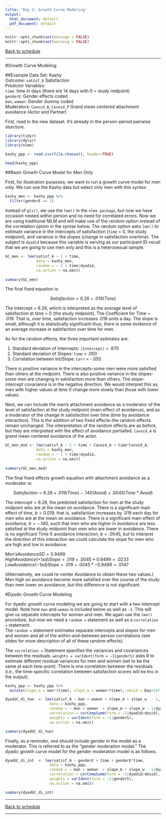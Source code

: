 ```yaml
---
title: 'Day 2: Growth Curve Modeling'
output:
  html_document: default
  pdf_document: default
---
```

```r
knitr::opts_chunk$set(message = FALSE)
knitr::opts_chunk$set(warning = FALSE)
```

[Back to schedule](schedule.html)

***  

#Growth Curve Modeling

##Example Data Set: Kashy  
Outcome: `satisf_A` Satisfaction  
Predictor Variables:  
`time`: time in days (there are 14 days with 0 = study midpoint)  
`genderE`: Gender effects coded  
`man`, `woman`: Gender dummy coded  
Moderators: `Cavoid_A`, `Cavoid_P` Grand mean centered attachment avoidance (Actor and Partner)   

First, read in the new dataset. It's already in the person-period pairwise sturcture. 

```r
library(tidyr)
library(dplyr)
library(nlme)

kashy_ppp <- read.csv(file.choose(), header=TRUE)

head(kashy_ppp)
```

##Basic Growth Curve Model for Men Only

First, for illustration purposes, we want to run a growth curve model for men only. We can use the Kashy data but select only men with this syntax:

```r
kashy_men <- kashy_ppp %>%
  filter(genderE == 1)
```

Instead of `gls()`, we use the `lme()` in the `nlme package`, but now we have occasion nested within person and no need for correlated errors. Now we are using traditional MLM and will make use of the random option instead of the correlation option in the syntax below. The random option asks `lme()` to estimate variance in the intercepts of satisfaction (`time` = 0, the study midpoint), and variance in the slopes (change in satisfaction overtime). The subject is `dyadid` because this variable is serving as our participant ID-recall that we are going to use men only and this is a heterosexual sample.  

```r
GC_men <- lme(satisf_A ~ 1 + time,
              data = kashy_men, 
              random = ~ 1 + time|dyadid,
              na.action = na.omit)
  
summary(GC_men)
```

The final fixed equation is: 

$$Satisfaction = 6.26 + .019(Time)$$

The Intercept = 6.26, which is interpreted as the average level of satisfaction at time = 0 (the study midpoint). The Coefficient for Time = .019. That is, over time, satisfaction increases .019 units a day. The slope is small, although it is statistically significant-thus, there is some evidence of an average increase in satisfaction over time for men.
	
As for the random effects, the three important estimates are: 

1.	Standard deviation of Intercepts: `(Intercept)` =  .670
2.	Standard deviation of Slopes: `time` =  .050
3.	Correlation between Int/Slope: `Corr` = -.055

There is positive variance in the intercepts-some men were more satisfied than others at the midpoint. There is also positive variance in the slopes-some men are changing in satisfaction more than others.  The slope-intercept covariance is in the negative direction. We would interpret this as, men with higher values at time 0 change more slowly than those with lower values.

Next, we can include the men's attachment avoidance as a moderator of the level of satisfaction at the study midpoint (main effect of avoidance), and as a moderator of the change in satisfaction over time (time by avoidance interaction). This is the addition of two fixed effects-the random effects remain unchanged. The interpretation of the random effects are as before, but they are interpreted with the effect of avoidance partialled. `Cavoid_A` is grand mean centered avoidance of the actor.

```r
GC_men_mod <- lme(satisf_A ~ 1 + time + Cavoid_A + time*Cavoid_A,
              data = kashy_men, 
              random = ~ 1 + time|dyadid,
              na.action = na.omit)
  
summary(GC_men_mod)
```

The final fixed effects growth equation with attachment avoidance as a moderator is:

$$Satisfaction = 6.26 + .019(Time) -.140(Avoid) + .0045(Time*Avoid)$$

The $intercept = 6.26$, the predicted satisfaction for men at the study midpoint who are at the mean on avoidance. There is a significant main effect of time, $b = 0.019$, that is, satisfaction increases by .019 each day for men who are at the mean on avoidance. There is a significant main effect of avoidance, $b = -.140$, such that men who are higher in avoidance are less satisfied at the study midpoint than men who are lower in avoidance. There is no significant Time X avoidance interaction, $b = .0045$, but to interpret the direction of this interaction we could calculate the slope for men who are high and low in avoidance: 

$Men's Avoidance SD = 0.9499$  
$High Avoidance (+1sd) Slope = .019 + .0045* 0.9499 = .0233$  
$Low Avoidance (-1sd) Slope = .019 + .0045*- 0.9499 = .0147$  

(Alternatively, we could re-center Avoidance to obtain these two values.)  Men high on avoidance become more satisfied over the course of the study than men lower on avoidance, but this difference is not significant.

#Dyadic Growth Curve Modeling

For dyadic growth curve modeling we are going to start with a two intercept model. Note how `man` and `woman` is included below as well as `-1`. This will give us separate intercepts for women and men. We again use the `lme()` procedure, but now we need a `random =` statement as well as a `correlation = ` statement:  
The `random =` statement estimates separate intercepts and slopes for men and women and all of the within-and-between person correlations (see slides for more description of all of these random effects).   

The `correlation = ` Statement specifies the variances and covariances between the residuals. `weights = varIdent(form = ~1|genderS)` asks R to estimate different residual variances for men and women (set to be the same at each time point). There is one correlation between the residuals (i.e., the time-specific correlation between satisfaction scores will be `Rho` in the output).

```r
kashy_ppp <- kashy_ppp %>%
  mutate(slope_m = man*(time), slope_w = woman*(time), obsid = Day+14*(dyadid-1))
```

```r
dyadGC_di_two  <- lme(satisf_A ~ man + woman + slope_m + slope_w  - 1, 
                    data = kashy_ppp, 
                    random = ~ man + woman  + slope_m + slope_w - 1|dyadid,
                    correlation = corCompSymm(form = ~1|dyadid/obsid),  
                    weights = varIdent(form = ~1|genderS),
                    na.action = na.omit)

summary(dyadGC_di_two)
```

Finally, as a reminder, one should include gender in the model as a moderator. This is referred to as the "gender moderation model." The dyadic growth curve model for the gender moderation model is as follows. 

```r
dyadGC_di_int  <- lme(satisf_A ~ genderE + time + genderE*time, 
                    data = kashy_ppp, 
                    random = ~ man + woman  + slope_m + slope_w - 1|dyadid,
                    correlation = corCompSymm(form = ~1|dyadid/obsid),  
                    weights = varIdent(form = ~1|genderS),
                    na.action = na.omit)

summary(dyadGC_di_int)
```


***

[Back to schedule](schedule.html)

***

